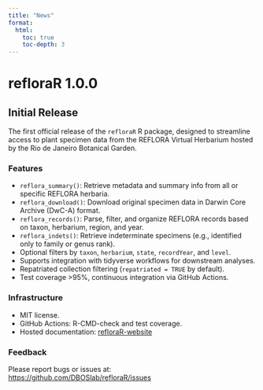 ```yaml
---
title: "News"
format:
  html:
    toc: true
    toc-depth: 3
---
```


<style>
  body {
    background-image: url('/figures/reflora_bg.png');
    background-repeat: repeat-y;
    background-size: cover;
    background-attachment: fixed;
    background-position: top center;
    position: relative;
    z-index: 0;
  }

  .background-overlay {
    position: fixed;
    top: 0;
    left: 0;
    width: 100%;
    height: 100%;
    background-color: rgba(255, 255, 255, 0.8); /* white with 80% opacity */
    z-index: -1;
  }
</style>

# refloraR 1.0.0

## Initial Release

The first official release of the `refloraR` R package, designed to streamline access to plant specimen data from the REFLORA Virtual Herbarium hosted by the Rio de Janeiro Botanical Garden.

### Features

- `reflora_summary()`: Retrieve metadata and summary info from all or specific REFLORA herbaria.
- `reflora_download()`: Download original specimen data in Darwin Core Archive (DwC-A) format.
- `reflora_records()`: Parse, filter, and organize REFLORA records based on taxon, herbarium, region, and year.
- `reflora_indets()`: Retrieve indeterminate specimens (e.g., identified only to family or genus rank).
- Optional filters by `taxon`, `herbarium`, `state`, `recordYear`, and `level`.
- Supports integration with tidyverse workflows for downstream analyses.
- Repatriated collection filtering (`repatriated = TRUE` by default).
- Test coverage >95%, continuous integration via GitHub Actions.

### Infrastructure

- MIT license.
- GitHub Actions: R-CMD-check and test coverage.
- Hosted documentation: [refloraR-website](https://dboslab.github.io/refloraR-website/)

### Feedback

Please report bugs or issues at:  
<https://github.com/DBOSlab/refloraR/issues>
